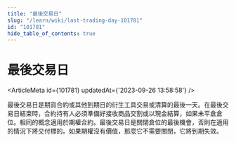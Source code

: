 ```yaml
---
title: "最後交易日"
slug: "/learn/wiki/last-trading-day-101781"
id: "101781"
hide_table_of_contents: true
---
```



# 最後交易日

<ArticleMeta id={101781} updatedAt={'2023-09-26 13:58:58'} />
<div className='border-solid border-b border-t-0 my-4 border-[var(--ifm-color-gray-300)]' />

最後交易日是期貨合約或其他到期日的衍生工具交易或清算的最後一天。在最後交易日結束時，合約持有人必須準備好接收商品交割或以現金結算，如果未平倉倉位。相同的概念適用於期權合約。最後交易日是關閉倉位的最後機會，否則在適用的情況下將交付標的。如果期權沒有價值，那麼它不需要關閉，它將到期失效。
